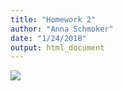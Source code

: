 ```yaml
---
title: "Homework 2"
author: "Anna Schmoker"
date: "1/24/2018"
output: html_document
---
```


![](Logic_Tree.png)
